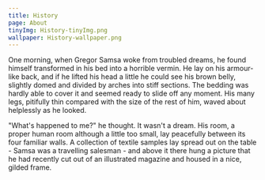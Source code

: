 ```yaml
---
title: History
page: About
tinyImg: History-tinyImg.png
wallpaper: History-wallpaper.png
---
```


One morning, when Gregor Samsa woke from troubled dreams, he found himself transformed in his bed into a horrible vermin. He lay on his armour-like back, and if he lifted his head a little he could see his brown belly, slightly domed and divided by arches into stiff sections. The bedding was hardly able to cover it and seemed ready to slide off any moment. His many legs, pitifully thin compared with the size of the rest of him, waved about helplessly as he looked.

"What's happened to me?" he thought. It wasn't a dream. His room, a proper human room although a little too small, lay peacefully between its four familiar walls. A collection of textile samples lay spread out on the table - Samsa was a travelling salesman - and above it there hung a picture that he had recently cut out of an illustrated magazine and housed in a nice, gilded frame.
